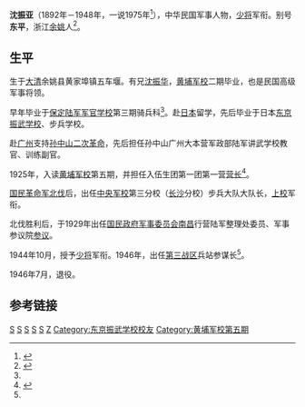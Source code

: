 '''沈振亚'''（1892年－1948年，一说1975年<ref name="沈_保定">{{cite web |url=http://www.qidian.com.tw/books/1399291/articles/26282613 |title=保定生名录（三、四、五期） |publisher=起点中文网台湾网站 |accessdate=2013年10月31日 |language=zh-hans |archive-url=https://web.archive.org/web/20131104151938/http://www.qidian.com.tw/books/1399291/articles/26282613 |archive-date=2013年11月4日 |dead-url=yes }}</ref>），中华民国军事人物，[[少将|少将]]军衔。别号'''东平'''，浙江[[余姚|余姚]]人<ref name="沈_籍贯">{{cite web |url=http://www.zhujida.cn/gzdt_nr.aspx?bid=38&sid=976 |title=国民党百年人物——浙江籍人士名录 |publisher=信息来源：诸暨市档案局 |date=发布时间：2013-5-3 15:42:43 |accessdate=2013年10月31日 |language=zh-hans |deadurl=yes |archiveurl=https://web.archive.org/web/20131208151927/http://zhujida.cn/gzdt_nr.aspx?bid=38&sid=976 |archivedate=2013年12月8日 }}</ref>。

==生平==
生于[[大清|大清]]余姚县黄家埠镇五车堰。有兄[[沈振华|沈振华]]，[[黄埔军校|黄埔军校]]二期毕业，也是民国高级军事将领。

早年毕业于[[保定陆军军官学校|保定陆军军官学校]]第三期骑兵科<ref name="沈_保定"/>。赴[[日本|日本]]留学，先后毕业于日本[[东京振武学校|东京振武学校]]、步兵学校。

赴[[广州|广州]]支持[[孙中山|孙中山]][[二次革命|二次革命]]，先后担任孙中山广州大本营军政部陆军讲武学校教官、训练副官。

1925年，入读[[黄埔军校|黄埔军校]]第五期，并担任入伍生团第一团第一营[[营长|营长]]<ref name="沈_黄埔">{{cite web|url=http://www.gzass.gd.cn/hpjx_base/kycg/amf2-1-10.htm|title=黄埔军校的脊梁（上）|publisher=广州市黄埔军校研究基地|author=文/陈予欢|date=《黄埔军校研究》（第一辑）|accessdate=2013年10月31日|language=zh-hans|archive-date=2013年11月2日|archive-url=https://web.archive.org/web/20131102131306/http://www.gzass.gd.cn/hpjx_base/kycg/amf2-1-10.htm|dead-url=yes}}</ref>。

[[国民革命军北伐|国民革命军北伐]]后，出任[[中華民國陸軍軍官學校|中央军校]]第三分校（[[长沙|长沙]]分校）步兵大队大队长，[[上校|上校]]军衔。

北伐胜利后，于1929年出任[[国民政府军事委员会|国民政府军事委员会]][[南昌|南昌]]行营陆军整理处委员、军事参议院[[参议|参议]]。

1944年10月，授予[[少将|少将]]军衔。1946年，出任[[第三战区|第三战区]]兵站参谋长<ref name="沈_保定"/>。

1946年7月，退役。

==参考链接==
{{reflist}}

[[Category:余姚人|S]]
[[Category:1892年出生|S]]
[[Category:1948年逝世|S]]
[[Category:中华民国陆军军官学校校友|S]]
[[Category:中华民国陸軍少将|S]]
[[Category:沈姓|Z]]
[[Category:东京振武学校校友|Category:东京振武学校校友]]
[[Category:黄埔军校第五期|Category:黄埔军校第五期]]